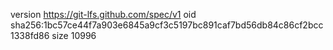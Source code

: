version https://git-lfs.github.com/spec/v1
oid sha256:1bc57ce44f7a903e6845a9cf3c5197bc891caf7bd56db84c86cf2bcc1338fd86
size 10996
